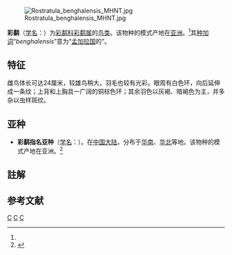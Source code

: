 {{speciesbox
| name = 彩鹬
| status = LC | status_system = IUCN3.1
| status_ref = <ref name=iucn>{{IUCN2010|version=2010.3| assessors =  [[BirdLife_International|BirdLife International]] | year = 2010 | id = 181385 | title = Rostratula  benghalensis |downloaded = 2010-9-30}}</ref>
| image = Greater Painted-snipe (Male) I2 IMG 9477.jpg
| image_caption = 雄彩鹬
| genus = Rostratula
| species = benghalensis
| authority = [[卡尔·林奈|Linnaeus]], 1758<ref name='id1845'>{{cite web| url =http://www.bioinfo.cn/db05/BjdwSpecies.php?action=view&id=1845| title =彩鹬| work =《中国动物物种编目数据库》| publisher =中国科学院微生物研究所| author =中国科学院动物研究所| accessdate =2009-04-04| deadurl =yes| archiveurl =https://web.archive.org/web/20160305033126/http://www.bioinfo.cn/db05/BjdwSpecies.php?action=view&id=1845| archivedate =2016-03-05}}</ref>
| range_map = Rostratula_benghalensis_map.png
| range_map_caption = 分佈範圍. 
| synonyms = *''Rallus benghalensis'' {{small|Linnaeus, 1758}}
*''Scolopax capensis'' {{small|Linnaeus, 1766}}
}}
[[File:Rostratula_benghalensis_MHNT.jpg|thumb]]

'''彩鹬'''{{notetag|1={{標音|字=鹬|注音=ㄩˋ|拼音=yù|同音字=玉}}<ref>{{Cite web |url=http://dict.revised.moe.edu.tw/cgi-bin/cbdic/gsweb.cgi?ccd=nLnvWC&o=e0&sec=sec1&op=v&view=0-1 |title=教育部重編國語辭典修訂本 |access-date=2018-05-31 |archive-date=2019-06-05 |archive-url=https://web.archive.org/web/20190605171959/http://dict.revised.moe.edu.tw/cgi-bin/cbdic/gsweb.cgi?ccd=nLnvWC&o=e0&sec=sec1&op=v&view=0-1 }}</ref>}}（[[学名|学名]]：{{lang|la|''Rostratula benghalensis''}}）为[[彩鹬科|彩鹬科]][[彩鹬属|彩鹬属]]的[[鸟类|鸟类]]。该物种的模式产地在[[亚洲|亚洲]]。<ref name='id1845'/>其[[种加词|种加词]]“''benghalensis''”意为“[[孟加拉国|孟加拉国]]的”。

== 特征 ==
雌鸟体长可达24厘米，较雄鸟稍大，羽毛也较有光彩。眼周有白色环，向后延伸成一条纹；上背和上胸具一广阔的铜棕色环；其余羽色以灰褐、暗褐色为主，并多杂以虫样斑纹。

== 亚种 ==
*'''彩鹬指名亚种'''（[[学名|学名]]：{{lang|la|''Rostratula benghalensis benghalensis''}}）。在[[中国大陆|中国大陆]]，分布于[[华南|华南]]、[[华北|华北]]等地。该物种的模式产地在亚洲。<ref name='id1846'>{{cite web| url =http://www.bioinfo.cn/db05/BjdwSpecies.php?action=view&id=1846| title =彩鹬指名亚种| work =《中国动物物种编目数据库》| publisher =中国科学院微生物研究所| author =中国科学院动物研究所| accessdate =2009-04-04| deadurl =yes| archiveurl =https://web.archive.org/web/20160305074651/http://www.bioinfo.cn/db05/BjdwSpecies.php?action=view&id=1846| archivedate =2016-03-05}}</ref>

==註解==
{{notefoot}}

== 参考文献 ==
{{reflist}}
{{Taxonbar|from=Q31617}}

[[Category:彩鹬属|C]]
[[Category:1758年描述的鳥類|C]]
[[Category:卡尔·林奈命名的生物分类|C]]